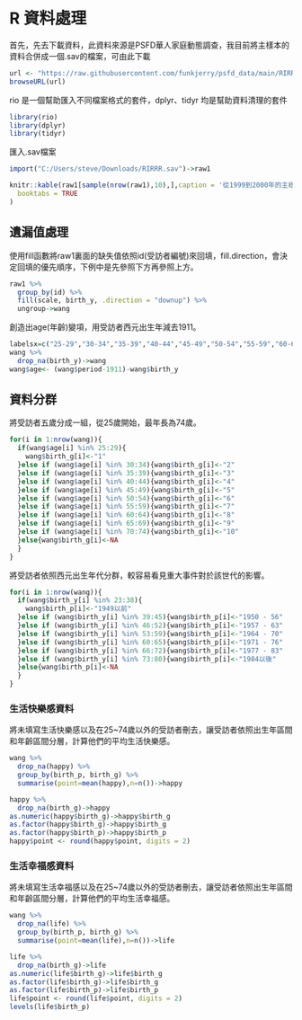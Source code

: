 \mainmatter

# R 資料處理 {#intro}

首先，先去下載資料，此資料來源是PSFD華人家庭動態調查，我目前將主樣本的資料合併成一個.sav的檔案，可由此下載

```r
url <- "https://raw.githubusercontent.com/funkjerry/psfd_data/main/RIRRR.sav"
browseURL(url)
```

rio 是一個幫助匯入不同檔案格式的套件，dplyr、tidyr 均是幫助資料清理的套件

```r
library(rio)
library(dplyr)
library(tidyr)
```

匯入.sav檔案
```r
import("C:/Users/steve/Downloads/RIRRR.sav")->raw1
```

```r
knitr::kable(raw1[sample(nrow(raw1),10),],caption = '從1999到2000年的主樣本中，共有6萬多筆資料，隨機選出10筆',
  booktabs = TRUE
)
```

## 遺漏值處理

使用fill函數將raw1裏面的缺失值依照id(受訪者編號)來回填，fill.direction，會決定回填的優先順序，下例中是先參照下方再參照上方。
```r
raw1 %>%
  group_by(id) %>%
  fill(scale, birth_y, .direction = "downup") %>%
  ungroup->wang
```

創造出age(年齡)變項，用受訪者西元出生年減去1911。
```r
labelsx=c("25-29","30-34","35-39","40-44","45-49","50-54","55-59","60-64","65-69","70-74")
wang %>%
  drop_na(birth_y)->wang
wang$age<- (wang$period-1911)-wang$birth_y
```

## 資料分群

將受訪者五歲分成一組，從25歲開始，最年長為74歲。
```r
for(i in 1:nrow(wang)){
  if(wang$age[i] %in% 25:29){
    wang$birth_g[i]<-"1"
  }else if (wang$age[i] %in% 30:34){wang$birth_g[i]<-"2"
  }else if (wang$age[i] %in% 35:39){wang$birth_g[i]<-"3"
  }else if (wang$age[i] %in% 40:44){wang$birth_g[i]<-"4"
  }else if (wang$age[i] %in% 45:49){wang$birth_g[i]<-"5"
  }else if (wang$age[i] %in% 50:54){wang$birth_g[i]<-"6"
  }else if (wang$age[i] %in% 55:59){wang$birth_g[i]<-"7"
  }else if (wang$age[i] %in% 60:64){wang$birth_g[i]<-"8"
  }else if (wang$age[i] %in% 65:69){wang$birth_g[i]<-"9"
  }else if (wang$age[i] %in% 70:74){wang$birth_g[i]<-"10"
  }else{wang$birth_g[i]<-NA
  }
}

```

將受訪者依照西元出生年代分群，較容易看見重大事件對於該世代的影響。
```r
for(i in 1:nrow(wang)){
  if(wang$birth_y[i] %in% 23:38){
    wang$birth_p[i]<-"1949以前"
  }else if (wang$birth_y[i] %in% 39:45){wang$birth_p[i]<-"1950 - 56"
  }else if (wang$birth_y[i] %in% 46:52){wang$birth_p[i]<-"1957 - 63"
  }else if (wang$birth_y[i] %in% 53:59){wang$birth_p[i]<-"1964 - 70"
  }else if (wang$birth_y[i] %in% 60:65){wang$birth_p[i]<-"1971 - 76"
  }else if (wang$birth_y[i] %in% 66:72){wang$birth_p[i]<-"1977 - 83"
  }else if (wang$birth_y[i] %in% 73:80){wang$birth_p[i]<-"1984以後"
  }else{wang$birth_p[i]<-NA
  }
}
```

### 生活快樂感資料

將未填寫生活快樂感以及在25~74歲以外的受訪者刪去，讓受訪者依照出生年區間和年齡區間分層，計算他們的平均生活快樂感。
```r
wang %>%
  drop_na(happy) %>%
  group_by(birth_p, birth_g) %>%
  summarise(point=mean(happy),n=n())->happy

happy %>%
  drop_na(birth_g)->happy
as.numeric(happy$birth_g)->happy$birth_g
as.factor(happy$birth_g)->happy$birth_g
as.factor(happy$birth_p)->happy$birth_p
happy$point <- round(happy$point, digits = 2)
```
### 生活幸福感資料

將未填寫生活幸福感以及在25~74歲以外的受訪者刪去，讓受訪者依照出生年區間和年齡區間分層，計算他們的平均生活幸福感。
```r
wang %>%
  drop_na(life) %>%
  group_by(birth_p, birth_g) %>%
  summarise(point=mean(life),n=n())->life

life %>%
  drop_na(birth_g)->life
as.numeric(life$birth_g)->life$birth_g
as.factor(life$birth_g)->life$birth_g
as.factor(life$birth_p)->life$birth_p
life$point <- round(life$point, digits = 2)
levels(life$birth_p)
```
